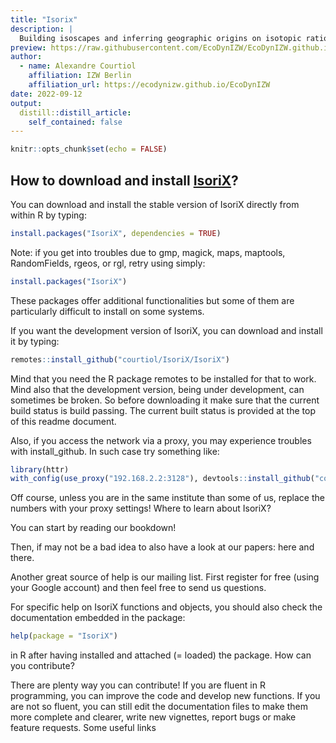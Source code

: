 ```yaml
---
title: "Isorix"
description: |
  Building isoscapes and inferring geographic origins on isotopic ratios
preview: https://raw.githubusercontent.com/EcoDynIZW/EcoDynIZW.github.io/main/img/hex_isorix.png 
author:
  - name: Alexandre Courtiol
    affiliation: IZW Berlin
    affiliation_url: https://ecodynizw.github.io/EcoDynIZW
date: 2022-09-12
output:
  distill::distill_article:
    self_contained: false
---
```



```r
knitr::opts_chunk$set(echo = FALSE)
```

## How to download and install [IsoriX](https://github.com/courtiol/IsoriX)?

You can download and install the stable version of IsoriX directly from within R by typing:

```r
install.packages("IsoriX", dependencies = TRUE)
```

Note: if you get into troubles due to gmp, magick, maps, maptools, RandomFields, rgeos, or rgl, retry using simply:

```r
install.packages("IsoriX")
```

These packages offer additional functionalities but some of them are particularly difficult to install on some systems.

If you want the development version of IsoriX, you can download and install it by typing:

```r
remotes::install_github("courtiol/IsoriX/IsoriX")
```

Mind that you need the R package remotes to be installed for that to work. Mind also that the development version, being under development, can sometimes be broken. So before downloading it make sure that the current build status is build passing. The current built status is provided at the top of this readme document.

Also, if you access the network via a proxy, you may experience troubles with install_github. In such case try something like:

```r
library(httr)
with_config(use_proxy("192.168.2.2:3128"), devtools::install_github("courtiol/IsoriX/IsoriX"))
```

Off course, unless you are in the same institute than some of us, replace the numbers with your proxy settings!
Where to learn about IsoriX?

You can start by reading our bookdown!

Then, if may not be a bad idea to also have a look at our papers: here and there.

Another great source of help is our mailing list. First register for free (using your Google account) and then feel free to send us questions.

For specific help on IsoriX functions and objects, you should also check the documentation embedded in the package:

```r
help(package = "IsoriX")
```

in R after having installed and attached (= loaded) the package.
How can you contribute?

There are plenty way you can contribute! If you are fluent in R programming, you can improve the code and develop new functions. If you are not so fluent, you can still edit the documentation files to make them more complete and clearer, write new vignettes, report bugs or make feature requests.
Some useful links